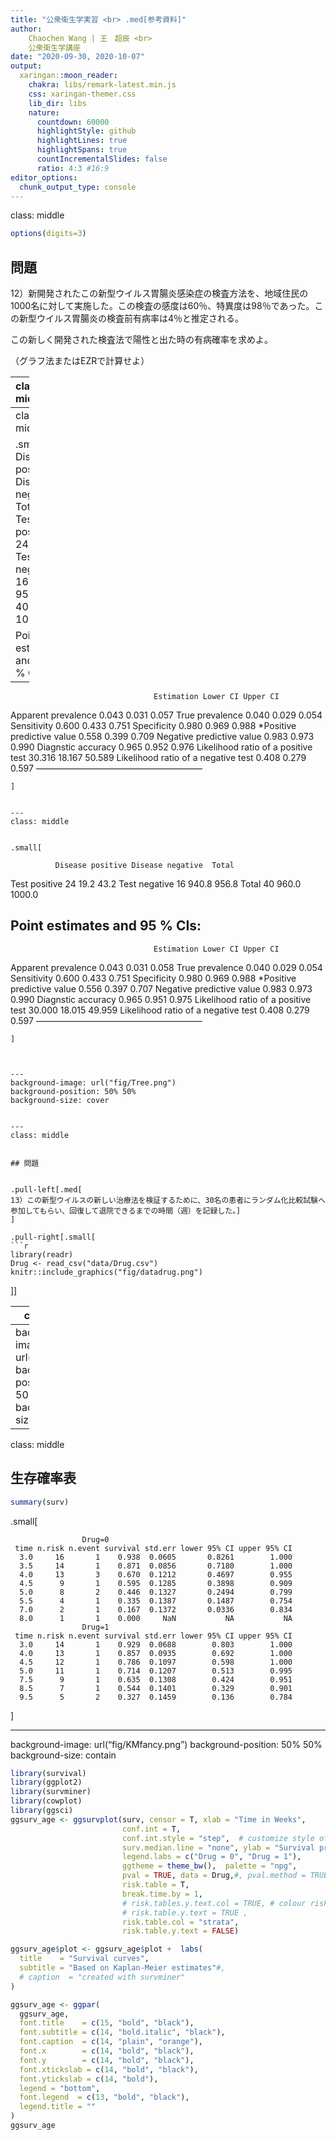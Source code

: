 ```yaml
---
title: "公衆衛生学実習 <br> .med[参考資料]"
author: 
    Chaochen Wang | 王　超辰 <br>
    公衆衛生学講座
date: "2020-09-30, 2020-10-07"
output:
  xaringan::moon_reader:
    chakra: libs/remark-latest.min.js
    css: xaringan-themer.css
    lib_dir: libs
    nature:
      countdown: 60000
      highlightStyle: github
      highlightLines: true
      highlightSpans: true
      countIncrementalSlides: false
      ratio: 4:3 #16:9
editor_options: 
  chunk_output_type: console
---
```


class: middle

<!-- # [資料リンク](https://github.com/winterwang/Epi2020/raw/master/EZRintro/intro.pdf) -->


```r
options(digits=3)
```



## 問題

12）新開発されたこの新型ウイルス胃腸炎感染症の検査方法を、地域住民の1000名に対して実施した。この検査の感度は60％、特異度は98％であった。この新型ウイルス胃腸炎の検査前有病率は4％と推定される。

この新しく開発された検査法で陽性と出た時の有病確率を求めよ。

（グラフ法またはEZRで計算せよ）

---
class: midde

## 回答


.small[
- $P(D) = 0.04; P(+ve | D) = 0.60;  P(-ve | \bar{D})=0.98$

$$
\begin{aligned}
P(D | +ve) & = \frac{P(+ve | D) P(D)}{P(D)P(+ve | D) +  [1 - P(D)][1 - P(-ve | \bar{D})] }\\
& = \frac{0.60 \times 0.04}{0.60 \times 0.04 + (1 - 0.04) \times (1 - 0.98) } \\
& = 55.6\% 
\end{aligned}
$$
```r
(0.60 * 0.04) / (0.60 * 0.04 + (1 - 0.04) * (1 - 0.98))
```

]

---
class: middle

.small[
```
              Disease positive Disease negative Total
Test positive               24               19    43
Test negative               16              941   957
Total                       40              960  1000

 Point estimates and 95 % CIs:
---------------------------------------------------------
                                    Estimation Lower CI Upper CI
Apparent prevalence                      0.043    0.031    0.057
True prevalence                          0.040    0.029    0.054
Sensitivity                              0.600    0.433    0.751
Specificity                              0.980    0.969    0.988
*Positive predictive value                0.558    0.399    0.709
Negative predictive value                0.983    0.973    0.990
Diagnstic accuracy                       0.965    0.952    0.976
Likelihood ratio of a positive test     30.316   18.167   50.589
Likelihood ratio of a negative test      0.408    0.279    0.597
---------------------------------------------------------
```
]


---
class: middle


.small[
```
              Disease positive Disease negative  Total
Test positive               24             19.2   43.2
Test negative               16            940.8  956.8
Total                       40            960.0 1000.0

 Point estimates and 95 % CIs:
---------------------------------------------------------
                                    Estimation Lower CI Upper CI
Apparent prevalence                      0.043    0.031    0.058
True prevalence                          0.040    0.029    0.054
Sensitivity                              0.600    0.433    0.751
Specificity                              0.980    0.969    0.988
*Positive predictive value                0.556    0.397    0.707
Negative predictive value                0.983    0.973    0.990
Diagnstic accuracy                       0.965    0.951    0.975
Likelihood ratio of a positive test     30.000   18.015   49.959
Likelihood ratio of a negative test      0.408    0.279    0.597
---------------------------------------------------------
```
]



---
background-image: url("fig/Tree.png")
background-position: 50% 50%
background-size: cover


---
class: middle


## 問題


.pull-left[.med[
13）この新型ウイルスの新しい治療法を検証するために、30名の患者にランダム化比較試験へ参加してもらい、回復して退院できるまでの時間（週）を記録した。]
]

.pull-right[.small[
```r
library(readr)
Drug <- read_csv("data/Drug.csv")
knitr::include_graphics("fig/datadrug.png")
```
]]


---
class: middle

退院できるまでの生存曲線をEZRで比較して違いはあるかを検定するとき

- 新薬投与群と既存薬治療群の退院までの時間それぞれの中央値を計算せよ
- 作成したカプランマイヤー生存曲線図をPDFファイルで提出せよ

```r
library(survival)
su_obj <- Surv(Drug$Time, Drug$Event == 1)
surv <- with(Drug, survfit(su_obj ~ Drug))
# summary(surv)
# surv
```

```
       n median survival 95% CI p.value
Drug=0 16             5.0    4-7  0.0103
Drug=1 14             9.5 4.5-NA   
```


---
background-image: url("fig/KM.png")
background-position: 50% 50%
background-size: contain




---
class: middle

## 生存確率表

```r
summary(surv)
```

.small[
```
                Drug=0 
 time n.risk n.event survival std.err lower 95% CI upper 95% CI
  3.0     16       1    0.938  0.0605       0.8261        1.000
  3.5     14       1    0.871  0.0856       0.7180        1.000
  4.0     13       3    0.670  0.1212       0.4697        0.955
  4.5      9       1    0.595  0.1285       0.3898        0.909
  5.0      8       2    0.446  0.1327       0.2494        0.799
  5.5      4       1    0.335  0.1387       0.1487        0.754
  7.0      2       1    0.167  0.1372       0.0336        0.834
  8.0      1       1    0.000     NaN           NA           NA
                Drug=1 
 time n.risk n.event survival std.err lower 95% CI upper 95% CI
  3.0     14       1    0.929  0.0688        0.803        1.000
  4.0     13       1    0.857  0.0935        0.692        1.000
  4.5     12       1    0.786  0.1097        0.598        1.000
  5.0     11       1    0.714  0.1207        0.513        0.995
  7.5      9       1    0.635  0.1308        0.424        0.951
  8.5      7       1    0.544  0.1401        0.329        0.901
  9.5      5       2    0.327  0.1459        0.136        0.784
```
]


---
background-image: url("fig/KMfancy.png")
background-position: 50% 50%
background-size: contain



```r
library(survival)
library(ggplot2)
library(survminer)
library(cowplot)
library(ggsci)
ggsurv_age <- ggsurvplot(surv, censor = T, xlab = "Time in Weeks", 
                         conf.int = T,
                         conf.int.style = "step",  # customize style of confidence intervals
                         surv.median.line = "none", ylab = "Survival probability",
                         legend.labs = c("Drug = 0", "Drug = 1"),
                         ggtheme = theme_bw(),  palette = "npg",
                         pval = TRUE, data = Drug,#, pval.method = TRUE
                         risk.table = T,
                         break.time.by = 1,
                         # risk.tables.y.text.col = TRUE, # colour risk table text annotations.
                         # risk.table.y.text = TRUE ,
                         risk.table.col = "strata",
                         risk.table.y.text = FALSE) 

ggsurv_age$plot <- ggsurv_age$plot +  labs(
  title    = "Survival curves",
  subtitle = "Based on Kaplan-Meier estimates"#,
  # caption  = "created with survminer"
)

ggsurv_age <- ggpar(
  ggsurv_age,
  font.title    = c(15, "bold", "black"),
  font.subtitle = c(14, "bold.italic", "black"),
  font.caption  = c(14, "plain", "orange"),
  font.x        = c(14, "bold", "black"),
  font.y        = c(14, "bold", "black"),
  font.xtickslab = c(14, "bold", "black"),
  font.ytickslab = c(14, "bold"),
  legend = "bottom",
  font.legend  = c(13, "bold", "black"),
  legend.title = ""
)
ggsurv_age
```

